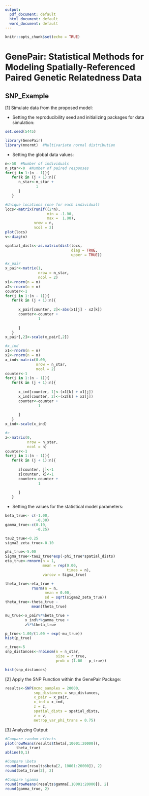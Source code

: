```yaml
---
output:
  pdf_document: default
  html_document: default
  word_document: default
---
```

```r
knitr::opts_chunk$set(echo = TRUE)
```
# GenePair: Statistical Methods for Modeling Spatially-Referenced Paired Genetic Relatedness Data

## SNP_Example

[1] Simulate data from the proposed model:

* Setting the reproducibility seed and initializing packages for data simulation: 
```r
set.seed(5445)

library(GenePair)  
library(mnormt)  #Multivariate normal distribution
```

* Setting the global data values:
```r
n<-50  #Number of individuals
n_star<-0  #Number of paired responses
for(j in 1:(n - 1)){
   for(k in (j + 1):n){
      n_star<-n_star + 
              1
      }
   }

#Unique locations (one for each individual)
locs<-matrix(runif((2*n), 
                   min = -1.00, 
                   max =  1.00),  
             nrow = n,
             ncol = 2)
plot(locs)
v<-diag(n)

spatial_dists<-as.matrix(dist(locs,
                              diag = TRUE,
                              upper = TRUE))

#x_pair
x_pair<-matrix(1, 
               nrow = n_star, 
               ncol = 2)  
x1<-rnorm(n = n)
x2<-rnorm(n = n)
counter<-1
for(j in 1:(n - 1)){
   for(k in (j + 1):n){
      
      x_pair[counter, 2]<-abs(x1[j] - x2[k])
      counter<-counter +
               1
      
      }
   }
x_pair[,2]<-scale(x_pair[,2])

#x_ind
x1<-rnorm(n = n)
x2<-rnorm(n = n)
x_ind<-matrix(0.00, 
              nrow = n_star, 
              ncol = 2)  
counter<-1
for(j in 1:(n - 1)){
   for(k in (j + 1):n){
      
      x_ind[counter, 1]<-(x1[k] + x1[j])
      x_ind[counter, 2]<-(x2[k] + x2[j])
      counter<-counter +
               1
      
      }
   }
x_ind<-scale(x_ind)

#z
z<-matrix(0, 
          nrow = n_star, 
          ncol = n)  
counter<-1
for(j in 1:(n - 1)){
   for(k in (j + 1):n){
      
      z[counter, j]<-1
      z[counter, k]<-1
      counter<-counter +
               1
      
      }
   }
```

* Setting the values for the statistical model parameters:
```r
beta_true<- c(-1.00, 
              -0.30)
gamma_true<-c(0.10,
              -0.25)

tau2_true<-0.25
sigma2_zeta_true<-0.10

phi_true<-5.00
Sigma_true<-tau2_true*exp(-phi_true*spatial_dists)
eta_true<-rmnorm(n = 1, 
                 mean = rep(0.00, 
                            times = n), 
                 varcov = Sigma_true)

theta_true<-eta_true +
            rnorm(n = n,
                  mean = 0.00,
                  sd = sqrt(sigma2_zeta_true))
theta_true<-theta_true -
            mean(theta_true)

mu_true<-x_pair%*%beta_true +
         x_ind%*%gamma_true + 
         z%*%theta_true

p_true<-1.00/(1.00 + exp(-mu_true))
hist(p_true)

r_true<-5
snp_distances<-rnbinom(n = n_star, 
                       size = r_true, 
                       prob = (1.00 - p_true))

hist(snp_distances)
```

[2] Apply the SNP Function within the GenePair Package:

```r
results<-SNP(mcmc_samples = 20000,
             snp_distances = snp_distances, 
             x_pair = x_pair, 
             x_ind = x_ind, 
             z = z, 
             spatial_dists = spatial_dists,
             v = v,
             metrop_var_phi_trans = 0.75)
```

[3]  Analyzing Output:

```r
#Compare random effects
plot(rowMeans(results$theta[,10001:20000]),
     theta_true)
abline(0,1)

#Compare \beta
round(mean(results$beta[2, 10001:20000]), 2)
round(beta_true[2], 2)

#Compare \gamma
round(rowMeans(results$gamma[,10001:20000]), 2)
round(gamma_true, 2)

```